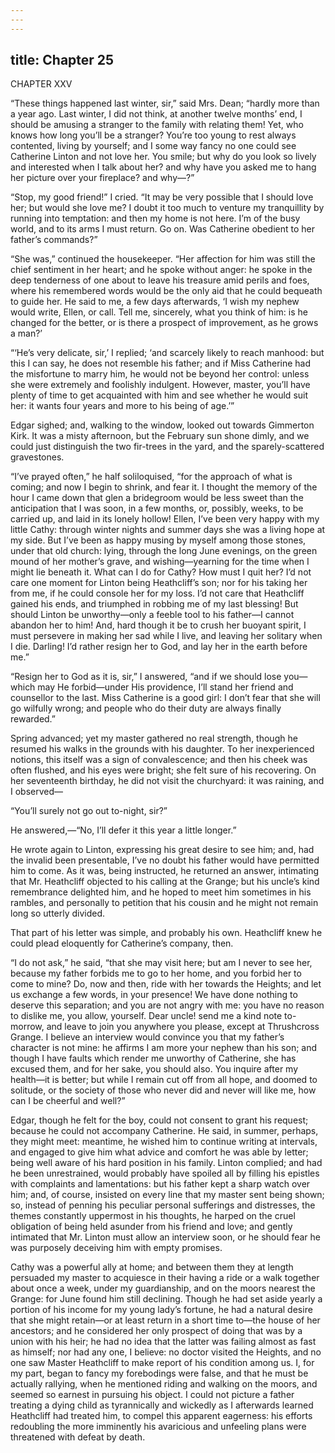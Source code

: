 ```yaml
---
---
---
```

title: Chapter 25
---

CHAPTER XXV

“These things happened last winter, sir,” said Mrs. Dean; “hardly more than a year ago. Last winter, I did not think, at another twelve months’ end, I should be amusing a stranger to the family with relating them! Yet, who knows how long you’ll be a stranger? You’re too young to rest always contented, living by yourself; and I some way fancy no one could see Catherine Linton and not love her. You smile; but why do you look so lively and interested when I talk about her? and why have you asked me to hang her picture over your fireplace? and why—?”

“Stop, my good friend!” I cried. “It may be very possible that I should love her; but would she love me? I doubt it too much to venture my tranquillity by running into temptation: and then my home is not here. I’m of the busy world, and to its arms I must return. Go on. Was Catherine obedient to her father’s commands?”

“She was,” continued the housekeeper. “Her affection for him was still the chief sentiment in her heart; and he spoke without anger: he spoke in the deep tenderness of one about to leave his treasure amid perils and foes, where his remembered words would be the only aid that he could bequeath to guide her. He said to me, a few days afterwards, ‘I wish my nephew would write, Ellen, or call. Tell me, sincerely, what you think of him: is he changed for the better, or is there a prospect of improvement, as he grows a man?’

“‘He’s very delicate, sir,’ I replied; ‘and scarcely likely to reach manhood: but this I can say, he does not resemble his father; and if Miss Catherine had the misfortune to marry him, he would not be beyond her control: unless she were extremely and foolishly indulgent. However, master, you’ll have plenty of time to get acquainted with him and see whether he would suit her: it wants four years and more to his being of age.’”

Edgar sighed; and, walking to the window, looked out towards Gimmerton Kirk. It was a misty afternoon, but the February sun shone dimly, and we could just distinguish the two fir-trees in the yard, and the sparely-scattered gravestones.

“I’ve prayed often,” he half soliloquised, “for the approach of what is coming; and now I begin to shrink, and fear it. I thought the memory of the hour I came down that glen a bridegroom would be less sweet than the anticipation that I was soon, in a few months, or, possibly, weeks, to be carried up, and laid in its lonely hollow! Ellen, I’ve been very happy with my little Cathy: through winter nights and summer days she was a living hope at my side. But I’ve been as happy musing by myself among those stones, under that old church: lying, through the long June evenings, on the green mound of her mother’s grave, and wishing—yearning for the time when I might lie beneath it. What can I do for Cathy? How must I quit her? I’d not care one moment for Linton being Heathcliff’s son; nor for his taking her from me, if he could console her for my loss. I’d not care that Heathcliff gained his ends, and triumphed in robbing me of my last blessing! But should Linton be unworthy—only a feeble tool to his father—I cannot abandon her to him! And, hard though it be to crush her buoyant spirit, I must persevere in making her sad while I live, and leaving her solitary when I die. Darling! I’d rather resign her to God, and lay her in the earth before me.”

“Resign her to God as it is, sir,” I answered, “and if we should lose you—which may He forbid—under His providence, I’ll stand her friend and counsellor to the last. Miss Catherine is a good girl: I don’t fear that she will go wilfully wrong; and people who do their duty are always finally rewarded.”

Spring advanced; yet my master gathered no real strength, though he resumed his walks in the grounds with his daughter. To her inexperienced notions, this itself was a sign of convalescence; and then his cheek was often flushed, and his eyes were bright; she felt sure of his recovering. On her seventeenth birthday, he did not visit the churchyard: it was raining, and I observed—

“You’ll surely not go out to-night, sir?”

He answered,—“No, I’ll defer it this year a little longer.”

He wrote again to Linton, expressing his great desire to see him; and, had the invalid been presentable, I’ve no doubt his father would have permitted him to come. As it was, being instructed, he returned an answer, intimating that Mr. Heathcliff objected to his calling at the Grange; but his uncle’s kind remembrance delighted him, and he hoped to meet him sometimes in his rambles, and personally to petition that his cousin and he might not remain long so utterly divided.

That part of his letter was simple, and probably his own. Heathcliff knew he could plead eloquently for Catherine’s company, then.

“I do not ask,” he said, “that she may visit here; but am I never to see her, because my father forbids me to go to her home, and you forbid her to come to mine? Do, now and then, ride with her towards the Heights; and let us exchange a few words, in your presence! We have done nothing to deserve this separation; and you are not angry with me: you have no reason to dislike me, you allow, yourself. Dear uncle! send me a kind note to-morrow, and leave to join you anywhere you please, except at Thrushcross Grange. I believe an interview would convince you that my father’s character is not mine: he affirms I am more your nephew than his son; and though I have faults which render me unworthy of Catherine, she has excused them, and for her sake, you should also. You inquire after my health—it is better; but while I remain cut off from all hope, and doomed to solitude, or the society of those who never did and never will like me, how can I be cheerful and well?”

Edgar, though he felt for the boy, could not consent to grant his request; because he could not accompany Catherine. He said, in summer, perhaps, they might meet: meantime, he wished him to continue writing at intervals, and engaged to give him what advice and comfort he was able by letter; being well aware of his hard position in his family. Linton complied; and had he been unrestrained, would probably have spoiled all by filling his epistles with complaints and lamentations: but his father kept a sharp watch over him; and, of course, insisted on every line that my master sent being shown; so, instead of penning his peculiar personal sufferings and distresses, the themes constantly uppermost in his thoughts, he harped on the cruel obligation of being held asunder from his friend and love; and gently intimated that Mr. Linton must allow an interview soon, or he should fear he was purposely deceiving him with empty promises.

Cathy was a powerful ally at home; and between them they at length persuaded my master to acquiesce in their having a ride or a walk together about once a week, under my guardianship, and on the moors nearest the Grange: for June found him still declining. Though he had set aside yearly a portion of his income for my young lady’s fortune, he had a natural desire that she might retain—or at least return in a short time to—the house of her ancestors; and he considered her only prospect of doing that was by a union with his heir; he had no idea that the latter was failing almost as fast as himself; nor had any one, I believe: no doctor visited the Heights, and no one saw Master Heathcliff to make report of his condition among us. I, for my part, began to fancy my forebodings were false, and that he must be actually rallying, when he mentioned riding and walking on the moors, and seemed so earnest in pursuing his object. I could not picture a father treating a dying child as tyrannically and wickedly as I afterwards learned Heathcliff had treated him, to compel this apparent eagerness: his efforts redoubling the more imminently his avaricious and unfeeling plans were threatened with defeat by death.

